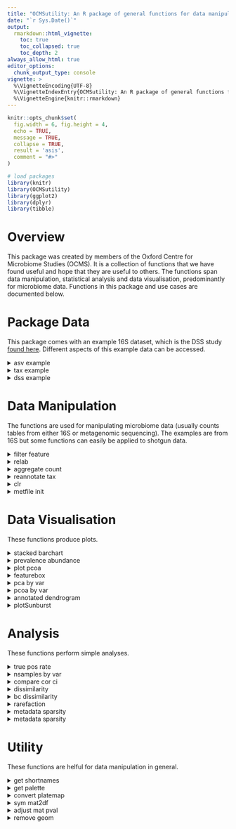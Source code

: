 ```yaml
---
title: "OCMSutility: An R package of general functions for data manipulation, analysis and visualisation"
date: "`r Sys.Date()`"
output: 
  rmarkdown::html_vignette:
    toc: true
    toc_collapsed: true
    toc_depth: 2
always_allow_html: true
editor_options: 
  chunk_output_type: console
vignette: >
  %\VignetteEncoding{UTF-8}
  %\VignetteIndexEntry{OCMSutility: An R package of general functions for data manipulation, analysis and visualisation}
  %\VignetteEngine{knitr::rmarkdown}
---
```


```r
knitr::opts_chunk$set(
  fig.width = 6, fig.height = 4,
  echo = TRUE,
  message = TRUE,
  collapse = TRUE,
  result = 'asis',
  comment = "#>"
)
```

```r
# load packages
library(knitr)
library(OCMSutility)
library(ggplot2)
library(dplyr)
library(tibble)
```

# Overview

This package was created by members of the Oxford Centre for Microbiome Studies (OCMS). It is a collection of functions that we have found useful and hope that they are useful to others. The functions span data manipulation, statistical analysis and data visualisation, predominantly for microbiome data. Functions in this package and use cases are documented below.

# Package Data
This package comes with an example 16S dataset, which is the DSS study [found here](https://pmc.ncbi.nlm.nih.gov/articles/PMC6120875/). Different aspects of this example data can be accessed.

<details>
    <summary>asv example</summary>

## asv_example

A dataframe with samples in columns, features in rows. First column is `sequence`.

```r
data(asv_example)

# 49 ASVs and 296 samples
dim(asv_example)
```

</details>

<details>
    <summary>tax example</summary>

## tax_example
A dataframe of taxonomic classification of ASVs in `asv_example`
```r
data(tax_example)

# 49 ASVs, with taxonomic levels in columns 
dim(tax_example)
colnames(tax_example)
```

</details>

<details>
    <summary>dss example</summary>

## dss_example
A list of dataframes. Contains ASV count, ASV taxonomy, and metadata for the DSS experiment. Dataframes are structured to be compatible with `OCMSlooksy`

```r
data(dss_example)

summary(dss_example)
```

</details>

# Data Manipulation

The functions are used for manipulating microbiome data (usually counts tables from either 16S or metagenomic sequencing). The examples are from 16S but some functions can easily be applied to shotgun data.

<details>
    <summary>filter feature</summary>

## filter_feature

Filters count table based on sequence abundance and prevalence. This function returns several outputs that detail which features were filtered out to help with quality control.

There are three methods by which sequences can be filtered. For all three methods, the cut-off threshold is taken into consideration with the prevalence of sequences across the samples*.
1) 'abs_count' refers to read count.Sets the filter threshold at a specific read count, such that a given sequence must be observed greater than or equal to the cut-off count.
2) 'percent_sample' refers to percent of sample total. Looks at read counts as abundances relative to the sample total. This is useful for when you want to keep features that make up at least x% in your samples.
3) 'percent_dataset' refers to percent of dataset total. Looks at read counts as abundances relative to the dataset total. This is useful for when you want to keep features that make up at least x% in your dataset.

*Sequence prevalence is calculated as the number of samples in which sequence abundance is greater than or equal to the cut-off threshold.

Usage:

```r
data(dss_example)

# put featureID as rownames
tax_df <- dss_example$merged_taxonomy
count_df <- dss_example$merged_abundance_id %>%
  column_to_rownames('featureID')
# set features in count tax to be in same order
count_df <- count_df[tax_df$featureID,]

filtered_ls <- filter_feature(count_df, tax_df, 'percent_sample', 0.001, 2)
summary(filtered_ls)
filtered_count <- filtered_ls$filtered
dim(filtered_count)
kable(head(filtered_count[,1:4]))
```

</details>

<details>
    <summary>relab</summary>

## relab

This is a convenience function for converting counts into relative abundance (expressed as a % of reads).

Usage:

```r
# get example data
data(asv_example)

# rownames have to be features
asv_counts <- data.frame(asv_example[2:ncol(asv_example)], row.names=asv_example$sequence)

rel_abundance <- relab(asv_counts)
```

</details>

<details>
    <summary>aggregate count</summary>

## aggregate_count

Aggregates count on a given taxonomy level, providing an aggregated count table and the corresponding taxonomy table. Both data frames are returned in a list.

Notice that after aggregation, featureID is set to the taxonomy by which aggregation was done, and all taxonomy levels below the aggregation level are set to NA. The number of ASVs that were aggregated at each taxon is recorded in the column `n_collapse`

Usage:

```r
data(dss_example)
# featureID should be row names
feature_count <- dss_example$merged_abundance_id %>%
   tibble::column_to_rownames('featureID')

# cleanup sample names
colnames(feature_count) <- paste0('id', colnames(feature_count))
# taxonomy table must have columns 'Kingdom','Phylum',
# 'Class','Order','Family','Genus','Species'
# and feature IDs in rownames
feature_tax <- dss_example$merged_taxonomy

# set row order of count and tax tables to be the same
feature_count <- feature_count[feature_tax$featureID,]
aggregated_list <- aggregate_count(feature_count, feature_tax,
                                      aggregate_by = "Family")

summary(aggregated_list)
knitr::kable(head(aggregated_list[['count_df']][,1:5]))
knitr::kable(head(aggregated_list[['tax_df']]))
```

</details>

<details>
    <summary>reannotate tax</summary>

## reannotate_tax

Reannotates taxonomy table so that "unclassfied" assignments include higher level classifications. This helps preserve the biological meaning of an unclassfied genus (as it could be classfied at the Family level). The implications of this reannotation is illustrated using the following example:

```r
ex1 <- data.frame(ASV = paste0("ASV", 1:5),
                  Order = "order1",
                  Family = c(paste0("family", c(1,1,2,3)), 'unclassified'),
                  Genus = c("unclassified", 'genus1','unclassified','genus2',
                            "unclassified"),
                  read_count = 10)

knitr::kable(ex1)
```
Analysing the example above at the genus level would result in 3 groups: Genus1 (count 10), Genus2 (10), Unclassified (30)

If you modify your classification at the genus level to include information from higher taxonomic orders, you would get:

```r
ex2 <- ex1[,c('ASV','Order')]
ex2$Family <- c(paste0("family", c(1,1,2,3)), 'order1_unclassified')
ex2$Genus <- c('family1_unclassified','genus1','family2_unclassified','genus2',
               'order1_unclassified')
ex2$read_count <- 10

knitr::kable(ex2)
```

Analysing at the genus level now would result in 5 groups: Genus1 (10), Genus2 (10), Family1_Unclassified (10), Family2_Unclassified (10), Order1_Unclassified (10).

Usage:

```r
# showing the dummy example
old_tax <- ex1[,2:4]
old_tax$Kingdom <- 'kingdom1'
old_tax$Phylum <- 'phylum1'
old_tax$Class <- 'class1'
old_tax$Species <- 'unclassified'

old_tax <- old_tax[, c('Kingdom','Phylum','Class','Order','Family','Genus','Species')]
old_tax[old_tax == 'unclassified'] <- NA
knitr::kable(old_tax)

new_tax <- reannotate_tax(old_tax)
knitr::kable(new_tax)

# try with example data
data(asv_example)

# adding Kingdom column; removing sequence column because don't need asv IDs in this example
old_tax <- tax_example
colnames(old_tax)[1] <- 'Kingdom'
old_tax$Kingdom <- 'Bacteria'
knitr::kable(head(old_tax))

new_tax <- reannotate_tax(old_tax)
knitr::kable(head(new_tax))
```

</details>

<details>
    <summary>clr</summary>

## clr

clr uses the [ALDEx2](https://www.bioconductor.org/packages/release/bioc/html/ALDEx2.html) package to perform centred log-ratio transformation on a count matrix from for example 16S rRNA profiling.  

Usage:

```r
# rownames have to be features
asv_counts <- data.frame(asv_example[2:ncol(asv_example)], row.names=asv_example$sequence)

clr_transformed <- clr(count_dataframe = asv_counts, return_as_dataframe = TRUE)

# returns data frame with transformed abundance estamtes with imputed zeroes
class(clr_transformed)
dim(clr_transformed)
```

This will return a data frame with transformed abundance estimates (most common use case). It is also possible to return the ALDEx2 object instead.

```r
clr_transformed <- clr(count_dataframe = asv_counts, return_as_dataframe = FALSE)

# returns ALDEx2 object
class(clr_transformed)
```

</details>

<details>
    <summary>metfile init</summary>

## metfile_init

This helper function initiates a metadata table that is compatible with `OCMSlooksy`.

Usage:
This function takes the database file returned from [`ocms_16s dada2_pipeline build_db`](https://ocms-16s.readthedocs.io/en/latest/).

`db_file` is the rsqlite database file
`out_dir` output directory. default `NULL` so no output file written.
`ref_table` name of table in the database from which `sampleID` is generated. defaults NULL which uses `merged_abundance_id` (the count table) to get sampleID
`id_orient` indicates orientation of sampleID in `ref_table` in rows or in columns. options are `row` or `col`
`dummy` allows you to make a dummy column of NAs

```r
db_file <- "/path/to/db/file"
met <- metfile_init(db_file, dummy = "Group")

```

</details>

# Data Visualisation
These functions produce plots.

<details>
    <summary>stacked barchart</summary>

## stacked_barchart

A simple but common visualisation of taxonomic composition across samples. The function will plot the top_n taxa based on ranking of average relative abundance across all samples. Returns a list with "data" and "plot" so you can use the data for more custom plots if you wish.

```r

# family counts from before
counts <- aggregated_list[['count_df']]
rel_abundance <- relab(counts)

# get rid of family == NA
rel_abundance <- rel_abundance[rownames(rel_abundance) != "NA",]
stacked <- stacked_barchart(rel_abundance, top_n = 10)

stacked$plot
```

</details>

<details>
    <summary>prevalence abundance</summary>

## prevalence_abundance

It is useful to get an idea of how prevalent each taxon is and where it falls in terms of relative abundance across samples. This can help with determining filtering parameters for example. This function takes a relative abundance matrix and calculates the prevalence of each taxon and the mean realtive abundance across all samples. It returns a list of two objects, "data" and "plot".

Usage:

```r

# use the rel_abundance table as in stacked_barchart
prev_abund <- prevalence_abundance(rel_abundance)

# the plot
prev_abund$plot

```

</details>

<details>
    <summary>plot pcoa</summary>

## plot_pcoa

This is a simple PCoA function that colours all points by one metadata variable. It can be helpful to visualise metadata variables independently when assessing potential confounding metadtaa factors.

Usage:

```r
data(dss_example)
met_df <- dss_example$metadata

count_df <- dss_example$merged_abundance_id %>%
  column_to_rownames('featureID')
count_df <- count_df[,met_df$sampleID]
relab <- relab(count_df)

iter_var <- c('Genotype','Phenotype')
plist <- list()
for(i in iter_var) {
  plist[[i]] <- plot_pcoa(relab, met_df, colour = i)
}

plist[[1]]
plist[[2]]
```

This function helps plot PCA score plots. It returns a list of the original data, the PCA result and the ggplot. All dataframes are returned in such a way that that ggplot produced can be modified with additional geom layers.

Usage:
```r
# get example data
data(asv_example)

# rownames have to be features
asv_counts <- data.frame(asv_example[2:ncol(asv_example)], row.names=asv_example$sequence)

asv_transformed <- clr(count_dataframe = asv_counts, return_as_dataframe = TRUE)

# generate some random metadata for the 295 samples - 5 time points with each individual
# having a data point at each time point
metadata <- data.frame(Timepoint = c(rep("Time 1", 59),
                                     rep("Time 2", 59),
                                     rep("Time 3", 59),
                                     rep("Time 4", 59),
                                     rep("Time 5", 59)),
                       Individual = as.character(c(rep(c(1:59), 5))),
                       row.names=colnames(asv_transformed),
                       stringsAsFactors = FALSE)
metadata$ID <- rownames(metadata)

pca_result <- prcomp(t(asv_transformed), scale = TRUE)
plot_data <- plot_pca(pca_result, metadata, colourby='Timepoint')

plot_data$p

# modify default plot
add_meta <- merge(plot_data$pdata, metadata, by = 'row.names' )
col_val <- get_palette(5, "Set3")
p <- plot_data$p +
  scale_colour_manual(values = col_val) + # pick own colours
  scale_shape_manual(values=21, guide = FALSE) + # change shape and remove from legend
  geom_text(data = add_meta, aes(x = PC1, y = PC2, label = ID)) # add text label
p
```

</details>

<details>
    <summary>featurebox</summary>
    
## featurebox

This function takes a matrix of abudnances from RNA-seq or microbiome data along with a metadata dataframe and produces a boxplot for a feature(s) of interest. The main use for this function is to plot abundance estimates grouping by variable of interest. 

Usage:

```r
# get example data
data(asv_example)

# rownames have to be features
asv_counts <- data.frame(asv_example[2:ncol(asv_example)], row.names=asv_example$sequence)

# for plotting purposes we would transform the data e.g. clr
asv_clr <- clr(asv_counts)

# generate some random metadata for the 295 samples - 5 groups for example
metadata <- data.frame(Group = c(rep("Group 1", 59),
                                 rep("Group 2", 59),
                                 rep("Group 3", 59),
                                 rep("Group 4", 59),
                                 rep("Group 5", 59)),
                                 row.names=colnames(asv_clr))

# produce boxplot of random 4 features as an example grouping by Group variable
features <- sample(rownames(asv_clr), size=4)
featurebox(abundance_matrix=asv_clr, metadata=metadata, features=features, group_by="Group")
```

The default palettes used are "Set2", "Set3" and "Set4", and the result will depend on the number of colours you need. You can change the colours if you like by adding manual scale:

```r
featurebox(abundance_matrix=asv_clr, metadata=metadata, features=features, group_by="Group") +
  scale_colour_manual(values=getPalette(n=5, palette="Set1"))

```

</details>

<details>
    <summary>pca by var</summary>

## pca_by_var

This function overlays numeric metadata variables onto a PCA score plot, which can be useful during exploratory analysis where you want to see how different metadata variables map onto a PCA plot. This function produces a named list of plots, where the first plot is the score/biplot and subsequent plots are the same PCA plot but colour coded by a given metadata variable. Metadata variables can be numeric, character, or factors.

```r
set.seed(1)
data(dss_example)

# samples in rows
ddata <- dss_example$merged_abundance_id[,2:26]
rownames(ddata) <- dss_example$merged_abundance_id[,1]
ddata <- as.data.frame(t(ddata))
mdata <- dss_example$metadata
mdata <- mdata[match(rownames(ddata), mdata$sampleID),]

# creating some dummy metadata variable
mdata$var1 <- rep(rnorm(5, 25, 3), each=5)
mdata$var2 <- rep(rnorm(5, 3, 0.5), 5)
mdata$var3 <- as.factor(rep(letters[1:5], each=5))
mdata <- mdata[,c('Phenotype','var1','var2','var3')]
p_list <- pca_by_var(ddata, mdata)

# biplot
p_list$main_pca

# pca with metadata variables overlayed
p_list$Phenotype
p_list$var1
p_list$var2
p_list$var3

# can use cowplot::plot_grid to put all plots into one
cowplot::plot_grid(plotlist=list(p_list$Phenotype, p_list$var1, p_list$var2, p_list$var3))

```

</details>

<details>
    <summary>pcoa by var</summary>

## pcoa_by_var

This function overlays numeric metadata variables onto a PCoA score plot, which can be useful during exploratory analysis where you want to see how different metadata variables map onto a PCoA plot. This function produces a named list of plots, where the first plot is the plain PCoA and subsequent plots are the same PCoA plot but colour coded by a given metadata variable. Metadata variables can be numeric, character, or factors, but confidence interval ellipses will only be drawn for categorical variables.

```r
set.seed(1)
data(dss_example)
ddata <- dss_example$merged_abundance_id[,2:26]
rownames(ddata) <- dss_example$merged_abundance_id[,1]
ddata <- as.data.frame(t(relab(ddata)))

mdata <- dss_example$metadata
mdata <- mdata[match(rownames(ddata), mdata$sampleID),]

# creating some dummy metadata variable
mdata$var1 <- rnorm(25, 0.5, 3)
mdata$var2 <- rep(LETTERS[21:25], 5)
mdata$var3 <- as.factor(rep(letters[1:5], each=5))
mdata <- mdata[,c('Phenotype','var1','var2','var3')]
p_list <- pcoa_by_var(ddata, mdata, method='bray')

# pcoa
p_list$main_pcoa
# pcoa with metadata variables overlayed. no ellipses draw when variables are numeric
p_list$Phenotype
p_list$var1
p_list$var2
p_list$var3

# can use cowplot::plot_grid to put all plots into one
cowplot::plot_grid(plotlist=list(p_list$Phenotype, p_list$var1, p_list$var2, p_list$var3))
```

</details>

<details>
    <summary>annotated dendrogram</summary>

## annotated_dendrogram
This produces an annotated dendrogram showing heirarchical clustering based on a distance matrix. This is helpful for visualizing how different metadata variables map onto sample clustering. This is equivalent to the annotation bars on a heatmap, but without the heatmap values.

```r
set.seed(1)
# get relative abundance data
data(dss_example)
ddata <- dss_example$merged_abundance_id[,2:26]
rownames(ddata) <- dss_example$merged_abundance_id[,1]
ddata <- t(OCMSutility::relab(ddata))
# distance matrix
mydist <- vegan::vegdist(ddata, method='bray')
# metdata variable
mdata <- dss_example$metadata
mdata <- mdata[,c('sampleID','Genotype','Phenotype')]
annotated_dendrogram(mydist, mdata, 'sampleID')
# custom colours
col_geno <- RColorBrewer::brewer.pal(9, "Paired")[1:2]
names(col_geno) <- c('Genotype:WT','Genotype:KO')
col_phen <- RColorBrewer::brewer.pal(9, "Paired")[3:4]
names(col_phen) <- c('Phenotype:water','Phenotype:DSS')
annotated_dendrogram(mydist, mdata, 'sampleID', pal=c(col_geno, col_phen))

```
</details>

<details>
    <summary>plotSunburst</summary>

## plotSunburst
This function has been moved to be an internal function, and the `sunburstR` has been removed as a dependency (is now a suggested package). This change has come about due to lack of use and an effort to reduce the dependency overhead of the package. The funciton is still accessible with `OCMSutility:::plotSunburst`

Creates interactive sunburst plot based on taxonomy. The sunburst plot can show areas based on relative abundance or based on the number of taxa at a given taxonomic level. 

You specify a palette for each Phylum, where values are the colour palette to use and name is the corresponding phylum (e.g.`c('Bacteroidetes' = 'Oranges', 'Firmicutes' = 'Greens')`). Palettes should be from [rColorBrewer](https://www.r-graph-gallery.com/38-rcolorbrewers-palettes.html). If the number of palettes specified doesn't include all phyla in the tax table, only the specified ones will be coloured and the rest will be in grey. If palettes is set to NULL, the default colours selected by `sunbrustR` will be used.

Additionally the `highlight` parameter can be used to highlight a specific taxon at any taxonomic level and the ones that are not specified will be coloured as grey. e.g. `list("Family"=c("Enterococcaceae","Ruminacoccaceae")`. This is applied after palettes is used to colour by phylum if palettes argument is specified so you can use the `palettes` argument to choose your colour and all taxa not specified by `hightlight` are set to grey.

Note: NAs in the taxonomy table cause colouring to be assigned in unexpected order so it is best to use `reannotate_tax` to apply a taxonomy roll-down and remove all NAs. [sunburstR](https://github.com/timelyportfolio/sunburstR) uses hyphens (`-`) to distinguish taxonomic levels so any hyphens in the taxonomy name will be interpreted as two separate levels. Therefore, all hyphens are silently and automatically removed from taxonomy names

```r
data("dss_example")
# set count feature ids as rownames
count_df <- dss_example$merged_abundance_id %>%
  column_to_rownames('featureID')

# clean up some sample names
colnames(count_df) <- paste0('id', colnames(count_df))
tax_df <- dss_example$merged_taxonomy

# aggregate counts
agg_gen <- aggregate_count(count_df[tax_df$featureID,], tax_df, "Genus")
count_genus <- agg_gen$count_df

# reannotate taxonomy
tax_genus <- reannotate_tax(agg_gen$tax_df)

relab <- relab(count_genus)

# color specific phyla
# plotSunburst(relab = NULL, tax = tax_genus,  
#              palettes = c("Proteobacteria" = "Oranges",
#                           "Bacteroidetes" = "Greens"))
# color specific phyla taking into account of relative abundance
# plotSunburst(relab = relab, tax = tax_genus,  
#              palettes = c("Proteobacteria" = "Oranges", "Bacteroidetes" = "Greens"))

# highlight specific genera
# plotSunburst(relab = relab, tax = tax_genus, 
#              palettes = c("Bacteroidetes" = "Greens",'Firmicutes'='Blues'), 
#              highlight = list("Genus" = c("Bacteroides",'Clostridium XlVa')))
```
</details>


# Analysis
These functions perform simple analyses.

<details>
    <summary>true pos rate</summary>

## true_pos_rate
Calculate rate of true positives in positive control standards. Used in OCMS_zymobioimcs report.

Usage:

```r
# this would be better exemplified with actual std data rather than the example samples
data("dss_example")
data(zymobiomics)

# set count feature ids as rownames
count_df <- dss_example$merged_abundance_id %>%
  column_to_rownames('featureID')

# clean up some sample names
colnames(count_df) <- paste0('id', colnames(count_df))
tax_df <- dss_example$merged_taxonomy

# aggregate counts
agg_gen <- aggregate_count(count_df[tax_df$featureID,], tax_df, "Genus")
genus_relab <- relab(agg_gen$count_df)

true_pos_result <- true_pos_rate(relab=genus_relab,
                                    annotations=zymobiomics$anno_ncbi_16s,
                                    level='genus', cutoff=0.01)

# plot true pos rate
p <- ggplot(true_pos_result,
            aes(x=rank, y=true.pos.rate, colour=label, group=sample)) +
  geom_point() +
  theme_bw() +
  ylab("TP / (TP + FP)") +
  scale_colour_manual(values=c("grey", "purple")) +
  facet_wrap(~sample, scale="free")

p
```

</details>

<details>
    <summary>nsamples by var</summary>

## nsample_by_var
This function counts the number of samples for each individual for a given metadata variable. This is useful in time course data when you want to check how complete the metadata variables are. This is complementary to `metadata_sparsity`, which tells you which gives information on missing values, while `nsample_by_var` gives information on the available metadata.

Usage:

Takes in a dataframe where samples are in rows and metadata variables are in columns. Providing the identifier column and the metadata variables to tally, the function returns a tally of the number of non-NA samples for each identifier for a given metadata variable. 

In the example below, we have 25 patients, each with 4 time point samples, and three metadata variables.

```r
df <- data.frame(sample_id = paste0("sample", 1:100),
                patient_id = rep(LETTERS[1:25], 4),
                var1 = sample(c(rnorm(30, 10, 0.5), rnorm(40, 25, 2),
                                rep(NA, 30)), 100),
                var2 = sample(c(rnorm(65, 0.5, 0.01),
                                rep(0, 20),
rep(NA, 15)), 100),
                var3 = sample(c(letters[1:5], NA), 100, replace=TRUE))

nsample_by_var(df, 'patient_id', c('var1','var2','var3'))
```

</details>

<details>
    <summary>compare cor ci</summary>

## compare_cor_ci

Performs pairwise correlations of features with adjusted p-values. Correlations and confidence intervals calculated for each sample group.

Usage:
```r
# load example data
data(dss_example)

# subset features, features in columns
feat_mat <- dss_example$merged_abundance_id[1:6,2:26]
rownames(feat_mat) <- dss_example$merged_abundance_id[1:6,1]
feat_mat <- t(feat_mat)

# metadata in same order
met_df <- dss_example$metadata
met_df <- met_df[match(rownames(feat_mat), met_df$sampleID),]
compare_cor_ci(feat_mat, met_df$Phenotype)
```

</details>

<details>
    <summary>dissimilarity</summary>

## dissimilarity

This function is bested used for repeated measures data. The purpose of this function is to determine dissimilarity between samples using Bray-Curtis dissimilarity. This is typically done if you want to compare dissimilarity between groups or compare within-individual dissimilarity with between-individual similarity where you have multiple samples per individual. The function takes a relative abundance matrix and relevant metadata as input and outputs a data frame with Bray-Curtis dissimilarity measure that can be plotted. Below is an example where this may be of use.

Usage:

```r
# get example data
data(asv_example)

# rownames have to be features
asv_counts <- data.frame(asv_example[2:ncol(asv_example)], row.names=asv_example$sequence)

asv_relab <- relab(asv_counts)

# generate some random metadata for the 295 samples - 5 time points with each individual
# having a data point at each time point
metadata <- data.frame(Timepoint = c(rep("Time 1", 59),
                                     rep("Time 2", 59),
                                     rep("Time 3", 59),
                                     rep("Time 4", 59),
                                     rep("Time 5", 59)),
                       Individual = as.character(c(rep(c(1:59), 5))),
                       row.names=colnames(asv_relab),
                       stringsAsFactors = FALSE)

# remove samples with NA
asv_relab <- asv_relab[,!(is.na(colSums(asv_relab)))]

# make sure they are the same
metadata <- metadata[colnames(asv_relab),]

# ask the question - Are individuals more similar to each other than samples are within timepoints?

# within-individual dissimilarity
within_diss <- dissimilarity(asv_relab, metadata=metadata, individual_variable = "Individual", method="within")

knitr::kable(head(within_diss))

# between-individual dissimilarity at timpoint 1
metadata_t1 <- metadata[metadata$Timepoint == "Time 1",]
asv_relab_t1 <- asv_relab[,rownames(metadata_t1)]
between_diss <- dissimilarity(asv_relab_t1, metadata=metadata_t1, method="between")

knitr::kable(head(between_diss))

# we can then combine and plot them
diss <- bind_rows(within_diss, between_diss)
ggplot(diss, aes(x=method, y=dissimilarity)) +
  geom_violin() +
  xlab("Dissimilarity type") +
  ylab("Bray-Curtis dissimilarity") +
  theme_bw()

```

</details>

<details>
    <summary>bc dissimilarity</summary>

## bcdissimilarity

Useful for measuring sample dissimilarity using Bray-Curtis distances. You can supply a metadata variable to assign comparisons as either within-group or between group. This is useful when assessing the within group dissimilarity (either as a whole, or for each individual group) compared to between group dissimilarity. This function differs from `dissimilarity` in that this can be applied to non-repeated measures data.

If within/between group assignments are not necessary, set `var=NULL`

This function returns a list: 

* `bc_df` long dataframe of dissimilarity scores respective metadata of the comparison
* `bc_dist` symmetrical matrix of Bray-Curtis distances

```r
data(dss_example)
count_table <- dss_example$merged_abundance_id %>% column_to_rownames('featureID')
relab_table <- relab(count_table)
met_table <- dss_example$metadata

# bray curtis for one metadata variable
bc_result <- bcdissimilarity(relab_table, met_table, 'sampleID','Phenotype')
pdata <- bc_result$bc_df
p_phen <- ggplot(pdata, aes(x=value, y=dist)) +
  geom_violin() +
  theme_bw(14) +
  ylab('Bray-Curtis Dissimilarity') +
  xlab('Phenotype')

p_phen

# for multiple metadata variables
bc_data <- c()
for(var in c('Phenotype','Genotype')) {
   bc_result <- bcdissimilarity(relab_table, met_table, 'sampleID', var)
   bc_data <- rbind(bc_data, bc_result$bc_df)
}
p_bc <- ggplot(bc_data, aes(x=comparison, y=dist)) +
  geom_violin() +
  theme_bw(14) +
  facet_wrap(~met_var) +
  ylab('Bray-Curtis Dissimilarity') +
  theme(axis.title.x=element_blank())

p_bc
```

</details>

<details>
    <summary>rarefaction</summary>

## rarefaction

Useful for calculating and plotting rarefaction curve to check if read depth captures as much diversity as possible.

```r
# get example data
data(asv_example)

# rownames have to be features
asv_counts <- data.frame(asv_example[2:ncol(asv_example)], row.names=asv_example$sequence)

rarefaction <- rarefaction(asv_counts)

# default plot
p <- rarefaction$rare_p
p

# modify default plot -- remove geom_label_repel layer
p$layers[[2]] <- NULL
p
```

</details>

<details>
    <summary>metadata sparsity</summary>

## metadata_sparsity

This function checks your metadata for the number of missing values in each sample. This function can be used to check how sparse the metadata is. In human studies, it is easy to have sparse metadata which inadvertently gives subsets of samples simply based on the amount of available information. This function tallies the number of NA in each sample and returns subsets of samples based on the number of missing values they have.

Usage:

Takes in a dataframe where samples are in rows and metadata variables are in columns. The function returns a list where the first item in the list `na_tally` shows the number of samples with a given number of missing values.

```r
set.seed(1)
# setting up example metadata dataframe
 metadata_example <- data.frame(
   sampleID = LETTERS[1:10],
   group = c(rep(1:2, each = 3), rep(3, 4)),
   age = c(rnorm(6, 30, 5), rep(NA, 4)),
   sex = c(rep('F', 3), rep(NA, 4), rep('M', 3)),
   ethnicity = sample(c(NA,1,2,3), 10, replace = TRUE),
   medication = sample(c(NA,1,2), 10, replace=TRUE))

met_sparse <- metadata_sparsity(metadata_example)

summary(met_sparse)
met_sparse$na_tally
met_sparse[[3]]
met_sparse[[4]]
```

</details>

<details>
    <summary>metadata sparsity</summary>
    
## top_taxa
This returns the top most represented taxa, based on cumulative relative abundance. Cumulative sums are calculated on a per-sample basis, so taxa that passes the cumulative sum threshold in any sample are retained. For example, giving the taxa that are in the top 80% abundance in any of the samples.

Usage:
Takes in dataframe or matrix of relative abundance, with samples in columns, taxa in rows. Function returns dataframe of taxa, sample_id, relative abundance, and cumulative sum of relative abundance.

```r
# put asv relative abundance features in same order as taxonomy table
# get relative abundance data
asv_mat <- dss_example$merged_abundance_id[,2:ncol(dss_example$merged_abundance_id)]
rownames(asv_mat) <- dss_example$merged_abundance_id$featureID
relab_data <- relab(asv_mat)
# match row order of relative abundance and taxonomy data
relab_data <- relab_data[match(dss_example$merged_taxonomy$featureID,
                               rownames(relab_data)),] 
# prepend X to column names
colnames(relab_data) <- sprintf("X%s", colnames(relab_data))
# get genus-level relative abundance
genus_df <- aggregate_count(relab_data, dss_example$merged_taxonomy, 'Genus')$count_df

# get top taxa
top80 <- top_taxa(genus_df, cutoff=0.8)
print(top80[top80$sample_id == unique(top80$sample_id)[1],])
```

</details>

# Utility
These functions are helful for data manipulation in general.

<details>
    <summary>get shortnames</summary>

## get_shortnames

For visualisation purposes i.e. to not have the whole taxonomic label for a taxon you can just get the lowest rank

Usage:

```r

longname <- dss_example$merged_taxonomy$Taxon[4]
cat(longname)

get_shortnames(longname)

```

</details>


<details>
    <summary>get palette</summary>

## get_palette

This is a convenience function for getting a set of colours for plotting purposes. Setting preview=TRUE will show you the colours. The colours can be changed by adding a palette(s) to the palette argument. 

Usage:

```r
getPalette(n=10, palette="Set3", preview=TRUE)
```

</details>

<details>
    <summary>convert platemap</summary>

## convert_platemap

This function converts excel plate map to long data frame with map locations. It uses [readxl](https://readxl.tidyverse.org) to read in excel file.

Usage:
You supply the function with the excel file and specify the sheet name (if applicable) and the cell range that contains your plate map. `convert_platemap` then converts the platemap into a long data frame. The `drop_empty` function allows your to drop unlabeled wells.

```r
convert_platemap(plate_map = "my96wellplate.xlsx",
                              map_range = 'A1:H12') 
```

```r
out <- data.frame(well_id = paste0(rep(LETTERS[1:8], each = 12), rep(1:12, 8)),
           col = rep(1:12, 8),
           row = rep(LETTERS[1:8], each = 12),
           well_value = paste0('sample_name', 1:96)) 
print(summary(out))
kable(head(out))
```

```r
# example output of convert_platemap
myplate <- as.data.frame(matrix(rnorm(96, mean=0.1, sd=0.05), 
                                nrow=8, ncol=12, 
                                dimnames=list(LETTERS[1:8], 1:12)))
plate_df <- convert_platemap(from_file = FALSE, plate_map = myplate) 
print(summary(plate_df))
kable(head(plate_df))
```

</details>

<details>
    <summary>sym mat2df</summary>

## sym_mat2df

Converts symmetrical matrix to long dataframe, with columns `x`, `y`, `value`. Helpful for correlation or distance matrices

Usage:
```r
# load example data
data(dss_example)

# subset features, features in columns
feat_mat <- dss_example$merged_abundance_id[1:6,2:26]
rownames(feat_mat) <- dss_example$merged_abundance_id[1:6,1]
feat_mat <- t(feat_mat)

# correlation matrix
corr_result <- cor(feat_mat)
sym_mat2df(corr_result)
```

</details>

<details>
    <summary>adjust mat pval</summary>

## adjust_mat_pval

Adjust matrix of p-values for multiple correction and returns the adjusted p-values as symmertrical matrix or as long dataframe. Helpful for correlation matrices.

Usage:
```r
# load example data
data(dss_example)

# subset features, features in columns
feat_mat <- dss_example$merged_abundance_id[1:6,2:26]
rownames(feat_mat) <- dss_example$merged_abundance_id[1:6,1]
feat_mat <- t(feat_mat)

# correlation matrix
corr_result <- psych::corr.test(feat_mat)
adjust_mat_pval(corr_result$p)
adjust_mat_pval(corr_result$p, out_type='dataframe')
```

</details>

<details>
    <summary>remove geom</summary>

## remove_geom

Remove a specific geom layer from a ggplot.

Usage:
```r
d <- data.frame(x = runif(10),y = runif(10),label = sprintf("label%s", 1:10))
                
# ggplot with geom_text_repel from ggrepel
p1 <- ggplot(d, aes(x, y, label = label)) + 
  geom_point() + 
  geom_text()

# Remove the labels added by ggrepel.
p2 <- remove_geom(p1, "GeomText")

p1
p2
```